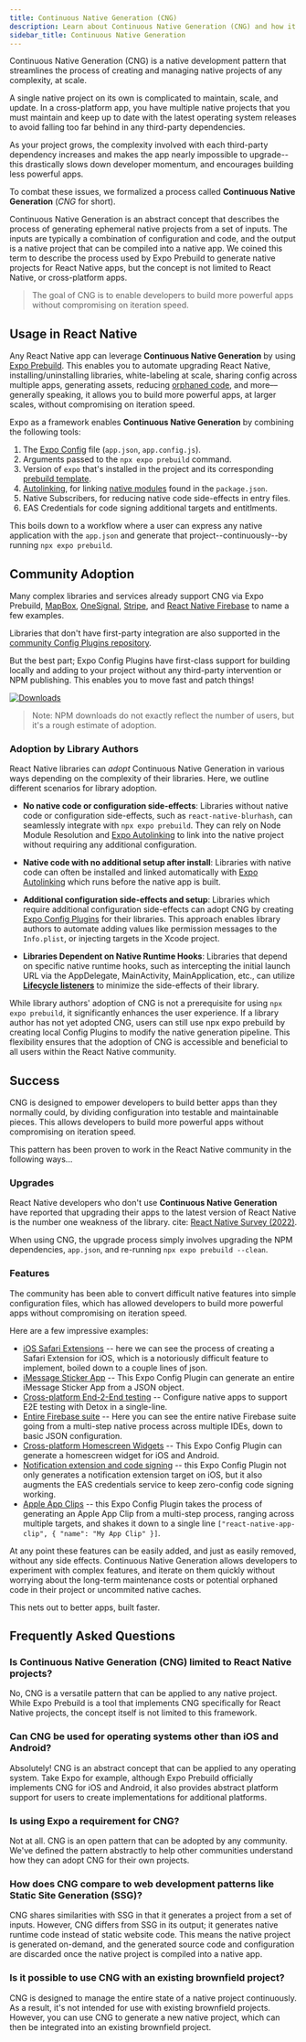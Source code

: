 ```yaml
---
title: Continuous Native Generation (CNG)
description: Learn about Continuous Native Generation (CNG) and how it works.
sidebar_title: Continuous Native Generation
---
```


Continuous Native Generation (CNG) is a native development pattern that streamlines the process of creating and managing native projects of any complexity, at scale.

A single native project on its own is complicated to maintain, scale, and update. In a cross-platform app, you have multiple native projects that you must maintain and keep up to date with the latest operating system releases to avoid falling too far behind in any third-party dependencies.

As your project grows, the complexity involved with each third-party dependency increases and makes the app nearly impossible to upgrade--this drastically slows down developer momentum, and encourages building less powerful apps.

To combat these issues, we formalized a process called **Continuous Native Generation** (_CNG_ for short).

Continuous Native Generation is an abstract concept that describes the process of generating ephemeral native projects from a set of inputs. The inputs are typically a combination of configuration and code, and the output is a native project that can be compiled into a native app. We coined this term to describe the process used by Expo Prebuild to generate native projects for React Native apps, but the concept is not limited to React Native, or cross-platform apps.

> The goal of CNG is to enable developers to build more powerful apps without compromising on iteration speed.

## Usage in React Native

Any React Native app can leverage **Continuous Native Generation** by using [Expo Prebuild](/workflow/prebuild). This enables you to automate upgrading React Native, installing/uninstalling libraries, white-labeling at scale, sharing config across multiple apps, generating assets, reducing [orphaned code](workflow/prebuild/#orphaned-code), and more––generally speaking, it allows you to build more powerful apps, at larger scales, without compromising on iteration speed.

Expo as a framework enables **Continuous Native Generation** by combining the following tools:

1. The [Expo Config][expo-config] file (`app.json`, `app.config.js`).
2. Arguments passed to the `npx expo prebuild` command.
3. Version of `expo` that's installed in the project and its corresponding [prebuild template](#templates).
4. [Autolinking][autolinking], for linking [native modules][native-modules] found in the `package.json`.
5. Native Subscribers, for reducing native code side-effects in entry files.
6. EAS Credentials for code signing additional targets and entitlments.

This boils down to a workflow where a user can express any native application with the `app.json` and generate that project--continuously--by running `npx expo prebuild`.

## Community Adoption

Many complex libraries and services already support CNG via Expo Prebuild, [MapBox](https://github.com/rnmapbox/maps), [OneSignal](https://github.com/OneSignal/onesignal-expo-plugin), [Stripe](https://github.com/stripe/stripe-react-native), and [React Native Firebase](https://rnfirebase.io/#expo) to name a few examples.

Libraries that don't have first-party integration are also supported in the [community Config Plugins repository](https://github.com/expo/config-plugins/).

But the best part; Expo Config Plugins have first-class support for building locally and adding to your project without any third-party intervention or NPM publishing. This enables you to move fast and patch things!

<a
  aria-label="Expo Config Plugins downloads"
  href="http://www.npmtrends.com/@expo/config-plugins"
  target="_blank">
  <img
    alt="Downloads"
    src="https://img.shields.io/npm/dm/@expo/config-plugins.svg?style=flat-square&labelColor=gray&color=33CC12&label=Downloads"
  />
</a>

> Note: NPM downloads do not exactly reflect the number of users, but it's a rough estimate of adoption.

### Adoption by Library Authors

React Native libraries can _adopt_ Continuous Native Generation in various ways depending on the complexity of their libraries. Here, we outline different scenarios for library adoption.

- **No native code or configuration side-effects**: Libraries without native code or configuration side-effects, such as `react-native-blurhash`, can seamlessly integrate with `npx expo prebuild`. They can rely on Node Module Resolution and [Expo Autolinking][autolinking] to link into the native project without requiring any additional configuration.

- **Native code with no additional setup after install**: Libraries with native code can often be installed and linked automatically with [Expo Autolinking][autolinking] which runs before the native app is built.

- **Additional configuration side-effects and setup**: Libraries which require additional configuration side-effects can adopt CNG by creating [Expo Config Plugins][config-plugins] for their libraries. This approach enables library authors to automate adding values like permission messages to the `Info.plist`, or injecting targets in the Xcode project.

- **Libraries Dependent on Native Runtime Hooks**: Libraries that depend on specific native runtime hooks, such as intercepting the initial launch URL via the AppDelegate, MainActivity, MainApplication, etc., can utilize [**Lifecycle listeners**](https://docs.expo.dev/modules/android-lifecycle-listeners/) to minimize the side-effects of their library.

While library authors' adoption of CNG is not a prerequisite for using `npx expo prebuild`, it significantly enhances the user experience.
If a library author has not yet adopted CNG, users can still use npx expo prebuild by creating local Config Plugins to modify the native generation pipeline. This flexibility ensures that the adoption of CNG is accessible and beneficial to all users within the React Native community.

## Success

CNG is designed to empower developers to build better apps than they normally could, by dividing configuration into testable and maintainable pieces. This allows developers to build more powerful apps without compromising on iteration speed.

This pattern has been proven to work in the React Native community in the following ways...

### Upgrades

React Native developers who don't use **Continuous Native Generation** have reported that upgrading their apps to the latest version of React Native is the number one weakness of the library. cite: [React Native Survey (2022)](https://results.stateofreactnative.com/opinions/opinions_pain_points).

When using CNG, the upgrade process simply involves upgrading the NPM dependencies, `app.json`, and re-running `npx expo prebuild --clean`.

### Features

The community has been able to convert difficult native features into simple configuration files, which has allowed developers to build more powerful apps without compromising on iteration speed.

Here are a few impressive examples:

- [iOS Safari Extensions](https://github.com/andrew-levy/react-native-safari-extension) -- here we can see the process of creating a Safari Extension for iOS, which is a notoriously difficult feature to implement, boiled down to a couple lines of json.
- [iMessage Sticker App](https://github.com/expo/config-plugins/tree/main/packages/ios-stickers) -- This Expo Config Plugin can generate an entire iMessage Sticker App from a JSON object.
- [Cross-platform End-2-End testing](https://github.com/expo/config-plugins/tree/main/packages/detox) -- Configure native apps to support E2E testing with Detox in a single-line.
- [Entire Firebase suite](https://rnfirebase.io/) -- Here you can see the entire native Firebase suite going from a multi-step native process across multiple IDEs, down to basic JSON configuration.
- [Cross-platform Homescreen Widgets](https://github.com/gaishimo/eas-widget-example) -- This Expo Config Plugin can generate a homescreen widget for iOS and Android.
- [Notification extension and code signing](https://github.com/OneSignal/onesignal-expo-plugin) -- this Expo Config Plugin not only generates a notification extension target on iOS, but it also augments the EAS credentials service to keep zero-config code signing working.
- [Apple App Clips](https://github.com/bndkt/react-native-app-clip) -- this Expo Config Plugin takes the process of generating an Apple App Clip from a multi-step process, ranging across multiple targets, and shakes it down to a single line `["react-native-app-clip", { "name": "My App Clip" }]`.

At any point these features can be easily added, and just as easily removed, without any side effects.
Continuous Native Generation allows developers to experiment with complex features, and iterate on them quickly without worrying about the long-term maintenance costs or potential orphaned code in their project or uncommited native caches.

This nets out to better apps, built faster.

## Frequently Asked Questions

### Is Continuous Native Generation (CNG) limited to React Native projects?

No, CNG is a versatile pattern that can be applied to any native project. While Expo Prebuild is a tool that implements CNG specifically for React Native projects, the concept itself is not limited to this framework.

### Can CNG be used for operating systems other than iOS and Android?

Absolutely! CNG is an abstract concept that can be applied to any operating system. Take Expo for example, although Expo Prebuild officially implements CNG for iOS and Android, it also provides abstract platform support for users to create implementations for additional platforms.

### Is using Expo a requirement for CNG?

Not at all. CNG is an open pattern that can be adopted by any community. We've defined the pattern abstractly to help other communities understand how they can adopt CNG for their own projects.

### How does CNG compare to web development patterns like Static Site Generation (SSG)?

CNG shares similarities with SSG in that it generates a project from a set of inputs. However, CNG differs from SSG in its output; it generates native runtime code instead of static website code. This means the native project is generated on-demand, and the generated source code and configuration are discarded once the native project is compiled into a native app.

### Is it possible to use CNG with an existing brownfield project?

CNG is designed to manage the entire state of a native project continuously. As a result, it's not intended for use with existing brownfield projects. However, you can use CNG to generate a new native project, which can then be integrated into an existing brownfield project.

[config-plugins-repo]: https://github.com/expo/config-plugins
[template]: https://github.com/expo/expo/tree/main/templates/expo-template-bare-minimum
[native-modules]: /more/glossary-of-terms/#native-module
[autolinking]: /more/glossary-of-terms#autolinking
[eas]: /eas
[expo-go]: https://expo.dev/expo-go
[config-plugins]: /config-plugins/introduction/
[expo-config]: /workflow/configuration/
